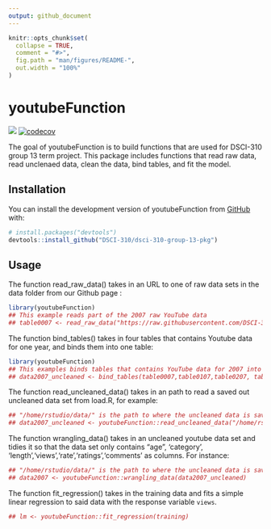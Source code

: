 ```yaml
---
output: github_document
---
```


<!-- README.md is generated from README.Rmd. Please edit that file -->

```r
knitr::opts_chunk$set(
  collapse = TRUE,
  comment = "#>",
  fig.path = "man/figures/README-",
  out.width = "100%"
)
```


# youtubeFunction

<!-- badges: start -->
![](https://github.com/DSCI-310/dsci-310-group-13-pkg/actions/workflows/test-coverage.yaml/badge.svg)
[![codecov](https://codecov.io/gh/DSCI-310/dsci-310-group-13-pkg/branch/main/graph/badge.svg?token=akuR6bS6ic)](https://codecov.io/gh/DSCI-310/dsci-310-group-13-pkg)


<!-- badges: end -->

The goal of youtubeFunction is to build functions that are used for DSCI-310 group 13 term project. This package includes functions that read raw data, read unclenaed data, clean the data, bind tables, and fit the model. 

## Installation

You can install the development version of youtubeFunction from [GitHub](https://github.com/) with:

``` r
# install.packages("devtools")
devtools::install_github("DSCI-310/dsci-310-group-13-pkg")
```

## Usage

The function read_raw_data() takes in an URL to one of raw data sets in the data folder from our Github page :

```r
library(youtubeFunction)
## This example reads part of the 2007 raw YouTube data
## table0007 <- read_raw_data("https://raw.githubusercontent.com/DSCI-310/dsci-310-group-13/main/data/0007.txt")
```

The function bind_tables() takes in four tables that contains Youtube data for one year, and binds them into one table:

```r
library(youtubeFunction)
## This examples binds tables that contains YouTube data for 2007 into one table 
## data2007_uncleaned <- bind_tables(table0007,table0107,table0207, table0307)
```

The function read_uncleaned_data() takes in an path to read a saved out uncleaned data set from load.R, for example:

```r
## "/home/rstudio/data/" is the path to where the uncleaned data is saved in the container
## data2007_uncleaned <- youtubeFunction::read_uncleaned_data("/home/rstudio/data/data2007_not_cleaned.txt")
```

The function wrangling_data() takes in an uncleaned youtube data set and tidies it so that the data set only contains "age", 'category', 'length','views','rate','ratings','comments' as columns. For instance:
```r
## "/home/rstudio/data/" is the path to where the uncleaned data is saved
## data2007 <- youtubeFunction::wrangling_data(data2007_uncleaned)
```

The function fit_regression() takes in the training data and fits a simple linear regression to said data with the response variable `views`.
```r
## lm <- youtubeFunction::fit_regression(training)
```

